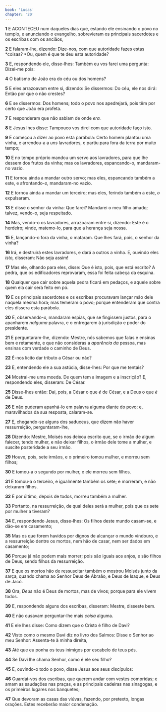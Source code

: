 ```yaml
---
book: 'Lucas'
chapter: '20'
---
```


**1** E ACONTECEU num daqueles dias que, estando ele ensinando o povo no templo, e anunciando o evangelho, sobrevieram os principais sacerdotes e os escribas com os anciãos,

**2** E falaram-lhe, dizendo: Dize-nos, com que autoridade fazes estas *coisas? *Ou, quem é que te deu esta autoridade?

**3** E, respondendo ele, disse-lhes: Também eu vos farei uma pergunta: Dizei-me pois:

**4** O batismo de João era do céu ou dos homens?

**5** E eles arrazoavam entre si, dizendo: Se dissermos: Do céu, ele nos dirá: Então por que o não crestes?

**6** E se dissermos: Dos homens; todo o povo nos apedrejará, pois têm por certo que João era profeta.

**7** E responderam que não sabiam de onde _era._

**8** E Jesus lhes disse: Tampouco vos direi com que autoridade faço isto.

**9** E começou a dizer ao povo esta parábola: Certo homem plantou uma vinha, e arrendou-a a _uns_ lavradores, e partiu para fora da terra por muito tempo;

**10** E no tempo próprio mandou um servo aos lavradores, para que lhe dessem dos frutos da vinha; mas os lavradores, espancando-o, mandaram-no vazio.

**11** E tornou ainda a mandar outro servo; mas eles, espancando também a este, e afrontando-_o,_ mandaram-no vazio.

**12** E tornou ainda a mandar um terceiro; mas eles, ferindo também a este, _o_ expulsaram.

**13** E disse o senhor da vinha: Que farei? Mandarei o meu filho amado; talvez, vendo-o, seja respeitado.

**14** Mas, vendo-o os lavradores, arrazoaram entre si, dizendo: Este é o herdeiro; vinde, matemo-lo, para que a herança seja nossa.

**15** E, lançando-o fora da vinha, _o_ mataram. Que lhes fará, pois, o senhor da vinha?

**16** Irá, e destruirá estes lavradores, e dará a outros a vinha. E, ouvindo eles _isto,_ disseram: Não seja assim!

**17** Mas ele, olhando para eles, disse: Que é isto, pois, que está escrito? A pedra, que os edificadores reprovaram, essa foi feita cabeça da esquina.

**18** Qualquer que cair sobre aquela pedra ficará em pedaços, e aquele sobre quem ela cair será feito em pó.

**19** E os principais sacerdotes e os escribas procuravam lançar mão dele naquela mesma hora; mas temeram o povo; porque entenderam que contra eles dissera esta parábola.

**20** E, observando-_o,_ mandaram espias, que se fingissem justos, para o apanharem _nalguma_ palavra, e o entregarem à jurisdição e poder do presidente.

**21** E perguntaram-lhe, dizendo: Mestre, nós sabemos que falas e ensinas bem e retamente, e que não consideras a _aparência da_ pessoa, mas ensinas com verdade o caminho de Deus.

**22** É-nos lícito dar tributo a César ou não?

**23** E, entendendo ele a sua astúcia, disse-lhes: Por que me tentais?

**24** Mostrai-me uma moeda. De quem tem a imagem e a inscrição? E, respondendo eles, disseram: De César.

**25** Disse-lhes então: Dai, pois, a César o que _é_ de César, e a Deus o que _é_ de Deus.

**26** E não puderam apanhá-lo em palavra alguma diante do povo; e, maravilhados da sua resposta, calaram-se.

**27** E, chegando-se alguns dos saduceus, que dizem não haver ressurreição, perguntaram-lhe,

**28** Dizendo: Mestre, Moisés nos deixou escrito que, se o irmão de algum falecer, tendo mulher, e não deixar filhos, o irmão dele tome a mulher, e suscite posteridade a seu irmão.

**29** Houve, pois, sete irmãos, e o primeiro tomou mulher, e morreu sem filhos;

**30** E tomou-a o segundo por mulher, e ele morreu sem filhos.

**31** E tomou-a o terceiro, e igualmente também os sete; e morreram, e não deixaram filhos.

**32** E por último, depois de todos, morreu também a mulher.

**33** Portanto, na ressurreição, de qual deles será a mulher, pois que os sete por mulher a tiveram?

**34** E, respondendo Jesus, disse-lhes: Os filhos deste mundo casam-se, e dão-se em casamento;

**35** Mas os que forem havidos por dignos de alcançar o mundo vindouro, e a ressurreição dentre os mortos, nem hão de casar, nem ser dados em casamento;

**36** Porque já não podem mais morrer; pois são iguais aos anjos, e são filhos de Deus, sendo filhos da ressurreição.

**37** E que os mortos hão de ressuscitar também o mostrou Moisés junto da sarça, quando chama ao Senhor Deus de Abraão, e Deus de Isaque, e Deus de Jacó.

**38** Ora, _Deus_ não é Deus de mortos, mas de vivos; porque para ele vivem todos.

**39** E, respondendo alguns dos escribas, disseram: Mestre, disseste bem.

**40** E não ousavam perguntar-lhe mais _coisa_ alguma.

**41** E ele lhes disse: Como dizem que o Cristo é filho de Davi?

**42** Visto como o mesmo Davi diz no livro dos Salmos: Disse o Senhor ao meu Senhor: Assenta-te à minha direita,

**43** Até que eu ponha os teus inimigos por escabelo de teus pés.

**44** Se Davi lhe chama Senhor, como é ele seu filho?

**45** E, ouvindo-o todo o povo, disse Jesus aos seus discípulos:

**46** Guardai-vos dos escribas, que querem andar com vestes compridas; e amam as saudações nas praças, e as principais cadeiras nas sinagogas, e os primeiros lugares nos banquetes;

**47** Que devoram as casas das viúvas, fazendo, por pretexto, longas orações. Estes receberão maior condenação.

